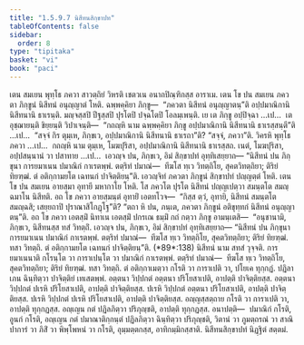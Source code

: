 ```yaml
---
title: "1.5.9.7 นิสีทนสิกฺขาปท"
tableOfContents: false
sidebar:
  order: 8
type: "tipitaka"
basket: "vi"
book: "paci"
---
```



<DynamicBreadcrumb />

<Division number="531" book="paci">

<Paragraph number="1555" book="paci">
เตน สมเยน พุทฺโธ ภควา สาวตฺถิยํ วิหรติ เชตวเน อนาถปิณฺฑิกสฺส อาราเม. เตน โข ปน สมเยน ภควตา ภิกฺขูนํ นิสีทนํ อนุญฺญาตํ โหติ. ฉพฺพคฺคิยา ภิกฺขู—  “ภควตา นิสีทนํ อนุญฺญาตนฺ”ติ อปฺปมาณิกานิ นิสีทนานิ ธาเรนฺติ. มญฺจสฺสปิ ปีฐสฺสปิ ปุรโตปิ ปจฺฉโตปิ โอลมฺเพนฺติ.
</Paragraph>

<Paragraph number="1556" book="paci">
เย เต ภิกฺขู อปฺปิจฺฉา …เป…  เต อุชฺฌายนฺติ ขิยฺยนฺติ วิปาเจนฺติ—  “กถญฺหิ นาม ฉพฺพคฺคิยา ภิกฺขู อปฺปมาณิกานิ นิสีทนานิ ธาเรสฺสนฺตี”ติ …เป…  “สจฺจํ กิร ตุมฺเห, ภิกฺขเว, อปฺปมาณิกานิ นิสีทนานิ ธาเรถา”ติ? “สจฺจํ, ภควา”ติ. วิครหิ พุทฺโธ ภควา …เป…  กถญฺหิ นาม ตุมฺเห, โมฆปุริสา, อปฺปมาณิกานิ นิสีทนานิ ธาเรสฺสถ. เนตํ, โมฆปุริสา, อปฺปสนฺนานํ วา ปสาทาย …เป…  เอวญฺจ ปน, ภิกฺขเว, อิมํ สิกฺขาปทํ อุทฺทิเสยฺยาถ—
</Paragraph>

<Paragraph number="1557" book="paci">
<Emphasis>“นิสีทนํ ปน ภิกฺขุนา การยมาเนน ปมาณิกํ กาเรตพฺพํ. ตตฺริทํ ปมาณํ—  ทีฆโส ทฺเว วิทตฺถิโย, สุคตวิทตฺถิยา; ติริยํ ทิยฑฺฒํ. ตํ อติกฺกามยโต เฉทนกํ ปาจิตฺติยนฺ”</Emphasis>ติ.
</Paragraph>

<Paragraph number="1558" book="paci">
เอวญฺจิทํ ภควตา ภิกฺขูนํ สิกฺขาปทํ ปญฺญตฺตํ โหติ.
</Paragraph>

</Division>
<Division number="532" book="paci">

<Paragraph number="1559" book="paci">
เตน โข ปน สมเยน อายสฺมา อุทายี มหากาโย โหติ. โส ภควโต ปุรโต นิสีทนํ ปญฺญเปตฺวา สมนฺตโต สมญฺฉมาโน นิสีทติ. อถ โข ภควา อายสฺมนฺตํ อุทายิํ เอตทโวจ—  “กิสฺส ตฺวํ, อุทายิ, นิสีทนํ สมนฺตโต สมญฺฉสิ; เสยฺยถาปิ ปุราณาสิโกฏฺโฐ”ติ? “ตถา หิ ปน, ภนฺเต, ภควตา ภิกฺขูนํ อติขุทฺทกํ นิสีทนํ อนุญฺญาตนฺ”ติ. อถ โข ภควา เอตสฺมิํ นิทาเน เอตสฺมิํ ปกรเณ ธมฺมิํ กถํ กตฺวา ภิกฺขู อามนฺเตสิ—  “อนุชานามิ, ภิกฺขเว, นิสีทนสฺส ทสํ วิทตฺถิํ. เอวญฺจ ปน, ภิกฺขเว, อิมํ สิกฺขาปทํ อุทฺทิเสยฺยาถ—
</Paragraph>

</Division>
<Division number="533" book="paci">

<Paragraph number="1560" book="paci">
<Emphasis>“นิสีทนํ ปน ภิกฺขุนา การยมาเนน ปมาณิกํ กาเรตพฺพํ. ตตฺริทํ ปมาณํ—  ทีฆโส ทฺเว วิทตฺถิโย, สุคตวิทตฺถิยา; ติริยํ ทิยฑฺฒํ. ทสา วิทตฺถิ. ตํ อติกฺกามยโต เฉทนกํ ปาจิตฺติยนฺ”</Emphasis>ติ. (*89*:<Emphasis>138</Emphasis>)
</Paragraph>

</Division>
<Division number="534" book="paci">

<Paragraph number="1561" book="paci">
<Emphasis>นิสีทนํ</Emphasis> นาม สทสํ วุจฺจติ.
</Paragraph>

<Paragraph number="1562" book="paci">
<Emphasis>การยมาเนนา</Emphasis>ติ กโรนฺโต วา การาเปนฺโต วา ปมาณิกํ กาเรตพฺพํ. ตตฺริทํ ปมาณํ—  ทีฆโส ทฺเว วิทตฺถิโย, สุคตวิทตฺถิยา; ติริยํ ทิยฑฺฒํ. ทสา วิทตฺถิ. ตํ อติกฺกาเมตฺวา กโรติ วา การาเปติ วา, ปโยเค ทุกฺกฏํ. ปฏิลาเภน ฉินฺทิตฺวา ปาจิตฺติยํ เทเสตพฺพํ.
</Paragraph>

</Division>
<Division number="535" book="paci">

<Paragraph number="1563" book="paci">
อตฺตนา วิปฺปกตํ อตฺตนา ปริโยสาเปติ, อาปตฺติ ปาจิตฺติยสฺส. อตฺตนา วิปฺปกตํ ปเรหิ ปริโยสาเปติ, อาปตฺติ ปาจิตฺติยสฺส. ปเรหิ วิปฺปกตํ อตฺตนา ปริโยสาเปติ, อาปตฺติ ปาจิตฺติยสฺส. ปเรหิ วิปฺปกตํ ปเรหิ ปริโยสาเปติ, อาปตฺติ ปาจิตฺติยสฺส.
</Paragraph>

<Paragraph number="1564" book="paci">
อญฺญสฺสตฺถาย กโรติ วา การาเปติ วา, อาปตฺติ ทุกฺกฏสฺส. อญฺเญน กตํ ปฏิลภิตฺวา ปริภุญฺชติ, อาปตฺติ ทุกฺกฏสฺส.
</Paragraph>

</Division>
<Division number="536" book="paci">

<Paragraph number="1565" book="paci">
อนาปตฺติ—  ปมาณิกํ กโรติ, อูนกํ กโรติ, อญฺเญน กตํ ปมาณาติกฺกนฺตํ ปฏิลภิตฺวา ฉินฺทิตฺวา ปริภุญฺชติ, วิตานํ วา ภูมตฺถรณํ วา สาณิปาการํ วา ภิสิํ วา พิพฺโพหนํ วา กโรติ, อุมฺมตฺตกสฺส, อาทิกมฺมิกสฺสาติ.

</Paragraph>
</Division>

<Paragraph number="1566" type="center" book="paci">
นิสีทนสิกฺขาปทํ นิฏฺฐิตํ สตฺตมํ.
</Paragraph>